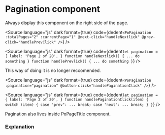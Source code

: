 # Pagination component




<Meta of={PoPaginationStories} />

Always display this component on the right side of the page.

<div className="po-flex po-justify-end">
	<Story of={PoPaginationStories.Pagination} />
</div>

<Source
	language="js"
	dark
	format={true}
	code={dedent`
    <PoPagination
      :totalPages="2"
      :currentPage="1"
      @next-click="handleNextlick"
      @prev-click="handlePrevClick"
      />
  `}
/>

<Source
	language="js"
	dark
	format={true}
	code={dedent`
    let pagination = {
        label: 'Page 2 of 20',
    }
    function handleNextlick() {
      ... do something
    }
    function handlePrevlick() {
      ... do something
    }
  `}
/>

This way of doing it is no longer reccomended.

<Source
	language="js"
	dark
	format={true}
	code={dedent`
    <PoPagination :pagination="pagination" @button-click="handlePaginationClick" />
  `}
/>

<Source
	language="js"
	dark
	format={true}
	code={dedent`
    let pagination = {
        label: 'Page 2 of 20',
    }
    function handlePaginationClick(item) {
      switch (item) {
        case "prev":
            ...
            break;
        case "next":
            ...
            break;
      }
    }
  `}
/>

Pagination also lives inside PoPageTitle component.

### Explanation

<ArgTypes of={PoPaginationStories} />
